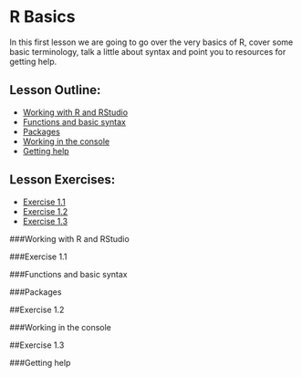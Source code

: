 # R Basics

In this first lesson we are going to go over the very basics of R, cover some 
basic terminology, talk a little about syntax and point you to resources for 
getting help.

## Lesson Outline:

- [Working with R and RStudio](#working-with-r-and-rstudio)
- [Functions and basic syntax](#functions-and-basic-syntax)
- [Packages](#packages)
- [Working in the console](#working-in-the-console)
- [Getting help](#getting-help)

## Lesson Exercises:
- [Exercise 1.1](#exercise-11)
- [Exercise 1.2](#exercise-12)
- [Exercise 1.3](#exercise-13)

###Working with R and RStudio

###Exercise 1.1

###Functions and basic syntax

###Packages

##Exercise 1.2

###Working in the console

##Exercise 1.3

###Getting help